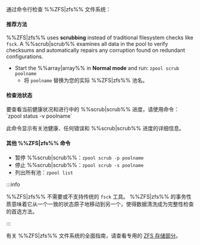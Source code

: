 通过命令行检查 %%ZFS|zfs%% 文件系统：

<h4>推荐方法</h4>

%%ZFS|zfs%% uses **scrubbing** instead of traditional filesystem checks like `fsck`. A %%scrub|scrub%% examines all data in the pool to verify checksums and automatically repairs any corruption found on redundant configurations.

- Start the %%array|array%% in **Normal mode** and run: `zpool scrub poolname`
  - 将 `poolname` 替换为您的实际 %%ZFS|zfs%% 池名。

<h4>检查池状态</h4>
要查看当前健康状况和进行中的 %%scrub|scrub%% 进度，请使用命令：`zpool status -v poolname`

此命令显示有关池健康、任何错误和 %%scrub|scrub%% 进度的详细信息。

<h4>其他 %%ZFS|zfs%% 命令</h4>

- 暂停 %%scrub|scrub%%：`zpool scrub -p poolname`
- 停止 %%scrub|scrub%%：`zpool scrub -s poolname`
- 列出所有池：`zpool list`

:::info

%%ZFS|zfs%% 不需要或不支持传统的 `fsck` 工具。 %%ZFS|zfs%% 的事务性质意味着它从一个一致的状态原子地移动到另一个，使得数据清洗成为完整性检查的首选方法。

:::

有关 %%ZFS|zfs%% 文件系统的全面指南，请查看专用的 [ZFS 存储部分](../../../advanced-configurations/optimize-storage/zfs-storage.mdx)。
